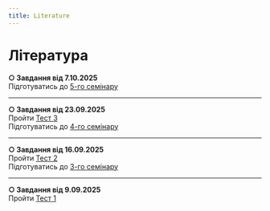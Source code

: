 ```yaml
---
title: Literature
---
```


# Література

**○ Завдання від 7.10.2025** \
Підготуватись до [5-го семінару](https://krnu.org/mod/assign/view.php?id=49938)

---

**○ Завдання від 23.09.2025** \
Пройти [Тест 3](https://krnu.org/mod/quiz/view.php?id=49969) \
Підготуватись до [4-го семінару](https://krnu.org/mod/assign/view.php?id=27232)

---

**○ Завдання від 16.09.2025** \
Пройти [Тест 2](https://krnu.org/mod/quiz/view.php?id=49968) \
Підготуватись до [3-го семінару](https://krnu.org/mod/assign/view.php?id=26479)

---

**○ Завдання від 9.09.2025** \
Пройти [Тест 1](https://krnu.org/mod/quiz/view.php?id=49967)
